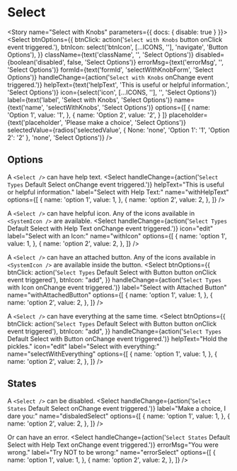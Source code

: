 

<Meta component={Select} title="Components/Molecules/Form Controls/Select" />

# Select
<Description of={Select} />
<ArgsTable of={Select} />

<Story name="Select with Knobs" parameters={{ docs: { disable: true } }}>
  <Select
    btnOptions={{
      btnClick: action('`Select with Knobs` button onClick event triggered.'),
      btnIcon: select('btnIcon', [...ICONS, ''], 'navigate', 'Button Options'),
    }}
    className={text('className', '', 'Select Options')}
    disabled={boolean('disabled', false, 'Select Options')}
    errorMsg={text('errorMsg', '', 'Select Options')}
    formId={text('formId', 'selectWithKnobForm', 'Select Options')}
    handleChange={action('`Select with Knobs` onChange event triggered.')}
    helpText={text('helpText', 'This is useful or helpful information.', 'Select Options')}
    icon={select('icon', [...ICONS, ''], '', 'Select Options')}
    label={text('label', 'Select with Knobs', 'Select Options')}
    name={text('name', 'selectWithKnobs', 'Select Options')}
    options={[
      {
        name: 'Option 1',
        value: '1',
      },
      {
        name: 'Option 2',
        value: '2',
      }
    ]}
    placeholder={text('placeholder', 'Please make a choice', 'Select Options')}
    selectedValue={radios('selectedValue', { None: 'none', 'Option 1': '1', 'Option 2': '2' }, 'none', 'Select Options')}
  />
</Story>

## Options

A `<Select />` can have help text.
<Canvas>
  <Story name="with Help Text">
    <Select
      handleChange={action('`Select Types` Default Select onChange event triggered.')}
      helpText="This is useful or helpful information."
      label="Select with Help Text:"
      name="withHelpText"
      options={[
        {
         name: 'option 1',
         value: 1,
       },
       {
         name: 'option 2',
         value: 2,
        },
     ]}
    />
  </Story>
</Canvas>

A `<Select />` can have helpful icon. Any of the icons available in `<SystemIcon />` are available.
<Canvas>
  <Story name="with an Icon">
    <Select
      handleChange={action('`Select Types` Default Select with Help Text onChange event triggered.')}
      icon="edit"
      label="Select with an Icon:"
      name="withIcon"
      options={[
        {
         name: 'option 1',
         value: 1,
       },
       {
         name: 'option 2',
         value: 2,
        },
     ]}
    />
  </Story>
</Canvas>

A `<Select />` can have an attached button. Any of the icons available in `<SystemIcon />` are available inside the button.
<Canvas>
  <Story name="with a Button">
    <Select
      btnOptions={{
        btnClick: action('`Select Types` Default Select with Button button onClick event triggered'),
        btnIcon: "add",
      }}
      handleChange={action('`Select Types` with Icon onChange event triggered.')}
      label="Select with Attached Button"
      name="withAttachedButton"
      options={[
        {
         name: 'option 1',
         value: 1,
       },
       {
         name: 'option 2',
         value: 2,
        },
     ]}
    />
  </Story>
</Canvas>

A `<Select />` can have everything at the same time.
<Canvas>
  <Story name="with Everything">
    <Select
      btnOptions={{
        btnClick: action('`Select Types` Default Select with Button button onClick event triggered'),
        btnIcon: "add",
      }}
      handleChange={action('`Select Types` Default Select with Button onChange event triggered.')}
      helpText="Hold the pickles."
      icon="edit"
      label="Select with everything:"
      name="selectWithEverything"
      options={[
        {
         name: 'option 1',
         value: 1,
       },
       {
         name: 'option 2',
         value: 2,
        },
     ]}
    />
  </Story>
</Canvas>

## States
A `<Select />` can be disabled.
<Canvas>
  <Story name="Disabled">
    <Select
      handleChange={action('`Select States` Default Select onChange event triggered.')}
      label="Make a choice, I dare you:"
      name="disbaledSelect"
      options={[
        {
         name: 'option 1',
         value: 1,
       },
       {
         name: 'option 2',
         value: 2,
        },
     ]}
    />
  </Story>
</Canvas>

Or can have an error.
<Canvas>
  <Story name="Error">
    <Select
      handleChange={action('`Select States` Default Select with Help Text onChange event triggered.')}
      errorMsg="You were wrong."
      label="Try NOT to be wrong:"
      name="errorSelect"
      options={[
        {
         name: 'option 1',
         value: 1,
       },
       {
         name: 'option 2',
         value: 2,
        },
     ]}
    />
  </Story>
</Canvas>
